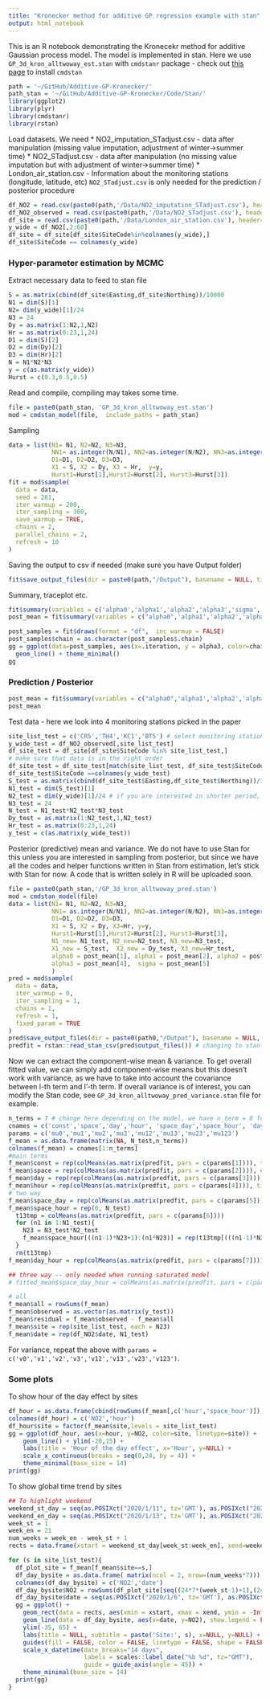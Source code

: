 ```yaml
---
title: "Kronecker method for additive GP regression example with stan"
output: html_notebook
---
```


This is an R notebook demonstrating the Kronecekr method for additive Gaussian process model. The model is implemented in stan. Here we use `GP_3d_kron_alltwoway_est.stan` with `cmdstanr` package - check out [this page](https://mc-stan.org/cmdstanr/) to install `cmdstan`

```r
path = '~/GitHub/Additive-GP-Kronecker/'
path_stan = '~/GitHub/Additive-GP-Kronecker/Code/Stan/'
library(ggplot2)
library(plyr)
library(cmdstanr)
library(rstan)
```

Load datasets. We need
* NO2_imputation_STadjust.csv - data after manipulation (missing value imputation, adjustment of winter->summer time)
* NO2_STadjust.csv - data after manipulation (no missing value imputation but with adjustment of winter->summer time)
* London_air_station.csv - Information about the monitoring stations (longitude, latitude, etc)
`NO2_STadjust.csv` is only needed for the prediction / posterior procedure

```r
df_NO2 = read.csv(paste0(path,'/Data/NO2_imputation_STadjust.csv'), header=TRUE)
df_NO2_observed = read.csv(paste0(path,'/Data/NO2_STadjust.csv'), header=TRUE)
df_site = read.csv(paste0(path,'/Data/London_air_station.csv'), header=TRUE)
y_wide = df_NO2[,2:60] 
df_site = df_site[df_site$SiteCode%in%colnames(y_wide),]
df_site$SiteCode == colnames(y_wide)
```

### Hyper-parameter estimation by MCMC
Extract necessary data to feed to stan file
```r
S = as.matrix(cbind(df_site$Easting,df_site$Northing))/10000
N1 = dim(S)[1]
N2= dim(y_wide)[1]/24
N3 = 24
Dy = as.matrix(1:N2,1,N2)
Hr = as.matrix(0:23,1,24)
D1 = dim(S)[2]
D2 = dim(Dy)[2]
D3 = dim(Hr)[2]
N = N1*N2*N3
y = c(as.matrix(y_wide))
Hurst = c(0.3,0.5,0.5)
```
Read and compile, compiling may takes some time.
```r
file = paste0(path_stan, 'GP_3d_kron_alltwoway_est.stan')
mod = cmdstan_model(file,  include_paths = path_stan)
```
Sampling
```r
data = list(N1= N1, N2=N2, N3=N3,
            NN1= as.integer(N/N1), NN2=as.integer(N/N2), NN3=as.integer(N/N3), 
            D1=D1, D2=D2, D3=D3, 
            X1 = S, X2 = Dy, X3 = Hr,  y=y, 
            Hurst1=Hurst[1],Hurst2=Hurst[2], Hurst3=Hurst[3])
fit = mod$sample(
  data = data, 
  seed = 281, 
  iter_warmup = 200,
  iter_sampling = 300,
  save_warmup = TRUE,
  chains = 2, 
  parallel_chains = 2,
  refresh = 10
)
```

Saving the output to csv if needed (make sure you have Output folder)
```r
fit$save_output_files(dir = paste0(path,"/Output"), basename = NULL, timestamp = TRUE, random = TRUE)
```

Summary, traceplot etc.
```r
fit$summary(variables = c('alpha0','alpha1','alpha2','alpha3','sigma','lp__'))
post_mean = fit$summary(variables = c("alpha0",'alpha1','alpha2','alpha3','sigma'))$mean
```

```r
post_samples = fit$draws(format = "df",  inc_warmup = FALSE)
post_samples$chain = as.character(post_samples$.chain)
gg = ggplot(data=post_samples, aes(x=.iteration, y = alpha3, color=chain))+
  geom_line() + theme_minimal() 
gg
```

### Prediction / Posterior

```r
post_mean = fit$summary(variables = c("alpha0",'alpha1','alpha2','alpha3','sigma'))$mean
post_mean
```
Test data - here we look into 4 monitoring stations picked in the paper
```r
site_list_test = c('CR5','TH4','KC1','BT5') # select monitoring stations of interest
y_wide_test = df_NO2_observed[,site_list_test]
df_site_test = df_site[df_site$SiteCode %in% site_list_test,]
# make sure that data is in the right order
df_site_test = df_site_test[match(site_list_test, df_site_test$SiteCode),]
df_site_test$SiteCode ==colnames(y_wide_test)
S_test = as.matrix(cbind(df_site_test$Easting,df_site_test$Northing))/10000
N1_test = dim(S_test)[1]
N2_test = dim(y_wide)[1]/24 # if you are interested in shorter period, you can change here!
N3_test = 24
N_test = N1_test*N2_test*N3_test
Dy_test = as.matrix(1:N2_test,1,N2_test)
Hr_test = as.matrix(0:23,1,24)
y_test = c(as.matrix(y_wide_test))
```
Posterior (predictive) mean and variance. We do not have to use Stan for this unless you are interested in sampling from posterior, but since we have all the codes and helper functions written in Stan from estimation, let's stick with Stan for now. A code that is written solely in R will be uploaded soon.
```r
file = paste0(path_stan,'/GP_3d_kron_alltwoway_pred.stan')
mod = cmdstan_model(file)
data = list(N1= N1, N2=N2, N3=N3, 
            NN1= as.integer(N/N1), NN2=as.integer(N/N2), NN3=as.integer(N/N3), 
            D1=D1, D2=D2, D3=D3,
            X1 = S, X2 = Dy, X3=Hr, y=y, 
            Hurst1=Hurst[1],Hurst2=Hurst[2], Hurst3=Hurst[3],
            N1_new= N1_test, N2_new=N2_test, N3_new=N3_test, 
            X1_new = S_test,  X2_new = Dy_test, X3_new=Hr_test,
            alpha0 = post_mean[1], alpha1 = post_mean[2], alpha2 = post_mean[3], 
            alpha3 = post_mean[4],  sigma = post_mean[5]
            )
pred = mod$sample(
  data = data, 
  iter_warmup = 0,
  iter_sampling = 1,
  chains = 1, 
  refresh = 1,
  fixed_param = TRUE
)
pred$save_output_files(dir = paste0(path0,"/Output"), basename = NULL, timestamp = TRUE, random = TRUE)
predfit = rstan::read_stan_csv(pred$output_files()) # changing to stanfit object 
```
Now we can extract the component-wise mean & variance. To get overall fitted value, we can simply add component-wise means but this doesn't work with variance, as we have to take into account the covariance between l-th term and l'-th term. If overall variance is of interest, you can modify the Stan code, see `GP_3d_kron_alltwoway_pred_variance.stan` file for example.
```r
n_terms = 7 # change here depending on the model, we have n_term = 8 for saturated model
cnames = c('const','space','day','hour', 'space_day','space_hour', 'day_hour','space_day_hour')
params = c('mu0','mu1','mu2','mu3','mu12','mu13','mu23','mu123')
f_mean = as.data.frame(matrix(NA, N_test,n_terms))
colnames(f_mean) = cnames[1:n_terms]
#main terms
f_mean$const = rep(colMeans(as.matrix(predfit, pars = c(params[1]))), times=N_test)
f_mean$space = rep(colMeans(as.matrix(predfit, pars = c(params[2]))), each=(N2_test*N3_test))
f_mean$day = rep(rep(colMeans(as.matrix(predfit, pars = c(params[3]))),each = N3_test),times=N1_test)
f_mean$hour = rep(colMeans(as.matrix(predfit, pars = c(params[4]))), times=(N1_test*N2_test))
# two way
f_mean$space_day = rep(colMeans(as.matrix(predfit, pars = c(params[5]))), each=N3_test)
f_mean$space_hour = rep(0, N_test)
  t13tmp = colMeans(as.matrix(predfit, pars = c(params[6])))
  for (n1 in 1:N1_test){
    N23 = N3_test*N2_test
    f_mean$space_hour[((n1-1)*N23+1):(n1*N23)] = rep(t13tmp[(((n1-1)*N3_test)+1):(n1*N3_test)],times=N2_test)
  }
  rm(t13tmp)
f_mean$day_hour = rep(colMeans(as.matrix(predfit, pars = c(params[7]))), times=N1_test)

## three way -- only needed when running saturated model
# fitted_mean$space_day_hour = colMeans(as.matrix(predfit, pars = c(params[8]))) 

# all
f_mean$all = rowSums(f_mean)
f_mean$observed = as.vector(as.matrix(y_test))
f_mean$residual = f_mean$observed - f_mean$all
f_mean$site = rep(site_list_test, each = N23)
f_mean$date = rep(df_NO2$date, N1_test)
```
For variance, repeat the above with `params = c('v0','v1','v2','v3','v12','v13','v23','v123')`. 

### Some plots
To show hour of the day effect by sites 
```r
df_hour = as.data.frame(cbind(rowSums(f_mean[,c('hour','space_hour')]), rep(0:23, length(site_list_test))))
colnames(df_hour) = c('NO2','hour')
df_hour$site = factor(f_mean$site,levels = site_list_test)
gg = ggplot(df_hour, aes(x=hour, y=NO2, color=site, linetype=site)) +
    geom_line() + ylim(-20,15) +
    labs(title = 'Hour of the day effect', x='Hour', y=NULL) +
    scale_x_continuous(breaks = seq(0,24, by = 4)) +
    theme_minimal(base_size = 14)
print(gg)
```
To show global time trend by sites
```r
## To highlight weekend
weekend_st_day = seq(as.POSIXct("2020/1/11", tz='GMT'), as.POSIXct("2020/5/31", tz='GMT'), by = '7 days')
weekend_en_day = seq(as.POSIXct("2020/1/13", tz='GMT'), as.POSIXct("2020/6/1", tz='GMT'), by = '7 days')
week_st = 1
week_en = 21
num_weeks = week_en - week_st + 1
rects = data.frame(xstart = weekend_st_day[week_st:week_en], xend=weekend_en_day[week_st:week_en], col = rep('Weekend',num_weeks))

for (s in site_list_test){
  df_plot_site = f_mean[f_mean$site==s,]
  df_day_bysite = as.data.frame( matrix(ncol = 2, nrow=(num_weeks*7)))
  colnames(df_day_bysite) = c('NO2','date')
  df_day_bysite$NO2 = rowSums(df_plot_site[seq((24*7*(week_st-1)+1),(24*7*week_en),by=24),c('day','space_day')])
  df_day_bysite$date = seq(as.POSIXct("2020/1/6", tz='GMT'), as.POSIXct("2020/5/31", tz='GMT'), by = 'days')
  gg = ggplot() +
    geom_rect(data = rects, aes(xmin = xstart, xmax = xend, ymin = -Inf, ymax = Inf, fill = col), alpha = 0.3) +
    geom_line(data = df_day_bysite, aes(x=date, y=NO2), show.legend = FALSE) +
    ylim(-35, 65) + 
    labs(title = NULL, subtitle = paste('Site:', s), x=NULL, y=NULL) +
    guides(fill = FALSE, color = FALSE, linetype = FALSE, shape = FALSE) +
    scale_x_datetime(date_breaks="14 days", 
                     labels = scales::label_date("%b %d", tz="GMT"),
                     guide = guide_axis(angle = 45)) +
    theme_minimal(base_size = 14) 
  print(gg)  
}
```
